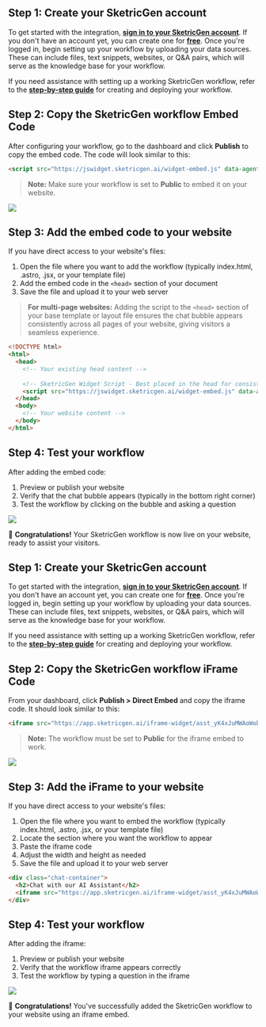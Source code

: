 <Tabs>
  <Tab title="Floating Chat Bubble">
  
  ## **Step 1: Create your SketricGen account**

  To get started with the integration, **[sign in to your SketricGen account](https://app.sketricgen.ai)**. If you don't have an account yet, you can create one for **[free](https://app.sketricgen.ai)**. Once you're logged in, begin setting up your workflow by uploading your data sources. These can include files, text snippets, websites, or Q&A pairs, which will serve as the knowledge base for your workflow.

  If you need assistance with setting up a working SketricGen workflow, refer to the **[step-by-step guide](https://docs.sketricgen.ai/getting-started/quickstart)** for creating and deploying your workflow.

  ## **Step 2: Copy the SketricGen workflow Embed Code**

  After configuring your workflow, go to the dashboard and click **Publish** to copy the embed code. The code will look similar to this:

  ```html
  <script src="https://jswidget.sketricgen.ai/widget-embed.js" data-agent-id="YOUR_AGENT_ID"></script>
  ```

  > **Note:** Make sure your workflow is set to **Public** to embed it on your website.

  ![](/images/custom-website/screenshot1.png)

  ## **Step 3: Add the embed code to your website**
  
  If you have direct access to your website's files:

  1. Open the file where you want to add the workflow (typically index.html, .astro, .jsx, or your template file)
  2. Add the embed code in the `<head>` section of your document
  3. Save the file and upload it to your web server

  > **For multi-page websites:** Adding the script to the `<head>` section of your base template or layout file ensures the chat bubble appears consistently across all pages of your website, giving visitors a seamless experience.

  ```html
  <!DOCTYPE html>
  <html>
    <head>
      <!-- Your existing head content -->
      
      <!-- SketricGen Widget Script - Best placed in the head for consistent appearance across pages -->
      <script src="https://jswidget.sketricgen.ai/widget-embed.js" data-agent-id="YOUR_AGENT_ID"></script>
    </head>
    <body>
      <!-- Your website content -->
    </body>
  </html>
  ```

  ## **Step 4: Test your workflow**

  After adding the embed code:

  1. Preview or publish your website
  2. Verify that the chat bubble appears (typically in the bottom right corner)
  3. Test the workflow by clicking on the bubble and asking a question

  ![](/images/custom-website/screenshot2.png)

  🎉 **Congratulations!** Your SketricGen workflow is now live on your website, ready to assist your visitors.

  </Tab>

  <Tab title="Inline iFrame Embed">
  
  ## **Step 1: Create your SketricGen account**

  To get started with the integration, **[sign in to your SketricGen account](https://app.sketricgen.ai)**. If you don't have an account yet, you can create one for **[free](https://app.sketricgen.ai)**. Once you're logged in, begin setting up your workflow by uploading your data sources. These can include files, text snippets, websites, or Q&A pairs, which will serve as the knowledge base for your workflow.

  If you need assistance with setting up a working SketricGen workflow, refer to the **[step-by-step guide](https://docs.sketricgen.ai/user-guide/creating-your-first-agent)** for creating and deploying your workflow.

  ## **Step 2: Copy the SketricGen workflow iFrame Code**

  From your dashboard, click **Publish > Direct Embed** and copy the iframe code. It should look similar to this:

  ```html
  <iframe src="https://app.sketricgen.ai/iframe-widget/asst_yK4xJuMWAoWobKOYKsF0QmMS" width="100%" height="700px" frameborder="0"></iframe>
  ```

  > **Note:** The workflow must be set to **Public** for the iframe embed to work.

  ![](/images/custom-website/screenshot3.png)

  ## **Step 3: Add the iFrame to your website**

  If you have direct access to your website's files:

  1. Open the file where you want to embed the workflow (typically index.html, .astro, .jsx, or your template file)
  2. Locate the section where you want the workflow to appear
  3. Paste the iframe code
  4. Adjust the width and height as needed
  5. Save the file and upload it to your web server

  ```html
  <div class="chat-container">
    <h2>Chat with our AI Assistant</h2>
    <iframe src="https://app.sketricgen.ai/iframe-widget/asst_yK4xJuMWAoWobKOYKsF0QmMS" width="100%" height="700px" frameborder="0"></iframe>
  </div>
  ```

  ## **Step 4: Test your workflow**

  After adding the iframe:

  1. Preview or publish your website
  2. Verify that the workflow iframe appears correctly
  3. Test the workflow by typing a question in the iframe

  ![](/images/custom-website/screenshot4.png)

  🎉 **Congratulations!** You've successfully added the SketricGen workflow to your website using an iframe embed.

  </Tab>
</Tabs>
